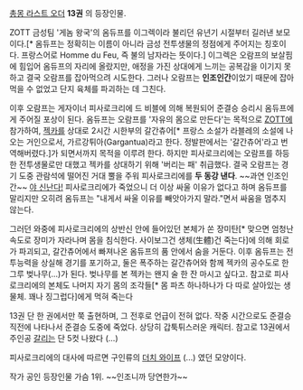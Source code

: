 [[총몽 라스트 오더]] '''13권''' 의 등장인물.

ZOTT 금성팀 '게놈 왕국'의 옴듀프를 이그렉이라 불리던 유년기 시절부터 길러낸 보모이다.[* 옴듀프는 정확히는 이름이 아니라 금성 전투생물의 정점에게 주어지는 칭호이다. 프랑스어로 Homme du Feu, 즉 불의 남자라는 뜻이다.] 이그렉은 오람프의 보살핌에 힘입어 옴듀프의 자리에 올랐지만, 애정을 가진 상대에게 느끼는 공복감을 이기지 못하고 결국 오람프를 잡아먹으려 시도한다. 그러나 오람프는 '''인조인간'''이었기 때문에 잡아먹을 수 없었고 단지 육체를 파괴하는 데 그친다.

이후 오람프는 게자이너 피사로크리에 드 비블에 의해 복원되어 준결승 승리시 옴듀프에게 주어질 포상이 된다. 옴듀프는 오람프를 '자유의 몸으로 만든다'는 목적으로 [[ZOTT]]에 참가하여, [[젝카]]를 상대로 2시간 시한부의 갈간츄어[* 프랑스 소설가 라블레의 소설에 나오는 거인으로서, 가르강튀아(Gargantua)라고 한다. 정발판에서는 '갈간츄어'라고 번역해버렸다.]가 되면서까지 목적을 이루려 한다. 하지만 피사로크리에는 오람프를 하등한 전투생물로만 대했고 젝카를 상대하기 위해 '버리는 패' 취급했다. 결국 오람프는 경기 도중 관람석에 떨어진 거대 뿔을 주워 피사로크리에를 '''두 동강 낸다'''. ~~과연 인조인간~~ [[야 신난다!]] 피사로크리에가 죽었으니 더 이상 싸울 이유가 없다고 하며 옴듀프를 말리지만 오히려 옴듀프는 "내게서 싸울 이유를 빼앗아가지 말라."면서 싸움을 멈추지 않는다.

그러던 와중에 피사로크리에의 상반신 안에 들어있던 본체가 쏜 장미탄[* 맞으면 엄청난 속도로 장미가 자라나며 몸을 침식한다. 사이보그건 생체(生體)건 죽는다]에 의해 회로가 파괴되고, 갈간츄어에서 빠져나온 옴듀프의 품 안에서 숨을 거둔다. 이후 옴듀프는 전투능력을 상실해 경기를 포기하고, 둘은 폭주하는 갈간츄어와 함께 젝카의 공수도로 한 그루 벚나무(...)가 된다. 벚나무를 본 젝카는 왠지 술 한 잔 마시고 싶다고.
참고로 피사로크리에의 본체도 나머지 자기 몸의 조각들[* 몸 파츠 하나하나가 다 따로 살아있는 생물체. 꽤나 징그럽다]에게 먹혀 죽는다

13권 단 한 권에서만 쭉 출현하며, 그 전후로 언급이 전혀 없다. 작중 시간으로도 준결승 직전에 나타나서 준결승 도중에 죽었다. 상당히 갑툭튀스러운 캐릭터. 참고로 13권에서 주인공 [[갈리]]는 단 5컷 나왔다 (...)

피사로크리에의 대사에 따르면 구인류의 [[더치 와이프]] (...) 였던 모양이다.

작가 공인 등장인물 가슴 1위. ~~인조니까 당연한가~~
